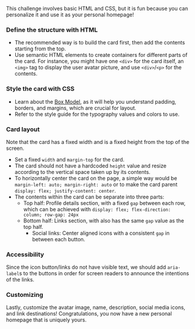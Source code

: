 This challenge involves basic HTML and CSS, but it is fun because you can personalize it and use it as your personal homepage!

### Define the structure with HTML

- The recommended way is to build the card first, then add the contents starting from the top.
- Use semantic HTML elements to create containers for different parts of the card. For instance, you might have one `<div>` for the card itself, an `<img>` tag to display the user avatar picture, and use `<div>`/`<p>` for the contents.

### Style the card with CSS

- Learn about the [Box Model](https://developer.mozilla.org/en-US/docs/Learn/CSS/Building_blocks/The_box_model), as it will help you understand padding, borders, and margins, which are crucial for layout.
- Refer to the style guide for the typography values and colors to use.

### Card layout

Note that the card has a fixed width and is a fixed height from the top of the screen.

- Set a fixed `width` and `margin-top` for the card.
- The card should not have a hardcoded `height` value and resize according to the vertical space taken up by its contents.
- To horizontally center the card on the page, a simple way would be `margin-left: auto; margin-right: auto` or to make the card parent `display: flex; justify-content: center`.
- The contents within the card can be separate into three parts:
  - Top half: Profile details section, with a fixed `gap` between each row, which can be achieved with `display: flex; flex-direction: column; row-gap: 24px`
  - Bottom half: Links section, with also has the same `gap` value as the top half.
    - Social links: Center aligned icons with a consistent `gap` in between each button.

### Accessibility

Since the icon button/links do not have visible text, we should add `aria-label`s to the buttons in order for screen readers to announce the intentions of the links.

### Customizing

Lastly, customize the avatar image, name, description, social media icons, and link destinations! Congratulations, you now have a new personal homepage that is uniquely yours.
